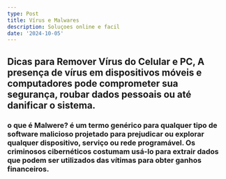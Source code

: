 ```yaml
---
type: Post
title: Vírus e Malwares
description: Soluçoes online e facil
date: '2024-10-05'
---
```

## Dicas para Remover Vírus do Celular e PC, A presença de vírus em dispositivos móveis e computadores pode comprometer sua segurança, roubar dados pessoais ou até danificar o sistema.

### o que é Malwere? é um termo genérico para qualquer tipo de software malicioso projetado para prejudicar ou explorar qualquer dispositivo, serviço ou rede programável. Os criminosos cibernéticos costumam usá-lo para extrair dados que podem ser utilizados das vítimas para obter ganhos financeiros.

##

